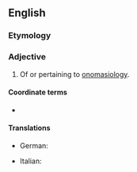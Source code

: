 ==English==

===Etymology===
{{suffix|en|onomasiology|ical}}

===Adjective===
{{en-adj}}

# Of or pertaining to [[onomasiology]].

====Coordinate terms====
* {{l|en|semasiological}}

====Translations====
{{trans-top}}
* German: {{t+|de|onomasiologisch}}
{{trans-mid}}
* Italian: {{t|it|onomasiologico}}
{{trans-bottom}}